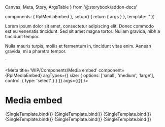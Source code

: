   Canvas,
  Meta,
  Story,
  ArgsTable
} from '@storybook/addon-docs'

  components: { RplMediaEmbed },
  setup() {
    return { args }
  },
  template: '<RplMediaEmbed v-bind="args" />'
})

<p>
  Lorem ipsum dolor sit amet, consectetur adipiscing elit. Donec commodo est eu
  venenatis tincidunt. Sed sit amet magna tortor. Nullam gravida, nibh a
  tincidunt tempor.
</p>
<p>
  Nulla mauris turpis, mollis et fermentum in, tincidunt vitae enim. Aenean
  gravida, mi a pharetra tempor.
</p>
`

<Meta
  title='WIP/Components/Media embed'
  component={RplMediaEmbed}
  argTypes={{
    size: {
      options: ['small', 'medium', 'large'],
      control: { type: 'select' }
    }
  }}
  args={{}}
/>

# Media embed

<ArgsTable of={RplMediaEmbed} />

<Canvas>
  <Story
    name='Image landscape'
    play={a11yStoryCheck}
    args={{
      type: 'image',
      variant: 'landscape',
      size: 'large',
      title: 'Media title',
      src: '/img/image-landscape-m.jpg',
      showTitle: false,
      allowFullscreen: false,
      caption: 'Optional media caption content section',
      sourceCaption: 'Optional media source information content section',
    }}
  >
    {SingleTemplate.bind()}
  </Story>
  <Story
    name='Image portrait'
    play={a11yStoryCheck}
    args={{
      type: 'image',
      variant: 'portrait',
      size: 'large',
      title: 'Media title',
      src: '/img/image-landscape-m.jpg',
      showTitle: false,
      allowFullscreen: false,
      caption: 'Optional media caption content section',
      sourceCaption: 'Optional media source information content section',
    }}
  >
    {SingleTemplate.bind()}
  </Story>
  <Story
    name='Image square'
    play={a11yStoryCheck}
    args={{
      type: 'image',
      variant: 'square',
      size: 'large',
      title: 'Media title',
      src: '/img/image-landscape-m.jpg',
      caption: 'Optional media caption content section',
      sourceCaption: 'Optional media source information content section',
    }}
  >
    {SingleTemplate.bind()}
  </Story>
  <Story
    name='Image avatar'
    play={a11yStoryCheck}
    args={{
      type: 'image',
      variant: 'avatar',
      size: 'large',
      title: 'Media title',
      src: '/img/image-landscape-s.jpg',
      caption: 'Optional media caption content section',
      sourceCaption: 'Optional media source information content section',
    }}
  >
    {SingleTemplate.bind()}
  </Story>
  <Story
    name='Complex image'
    play={a11yStoryCheck}
    args={{
      type: 'image',
      variant: 'complex',
      title: 'Media title',
      src: '/img/image-landscape-s.jpg',
      showTitle: true,
      allowFullscreen: true,
      caption: 'Optional media caption content section',
      sourceCaption: 'Optional media source information content section',
      dataContent: dataContent,
      downloadUrl: '#'
    }}
  >
    {SingleTemplate.bind()}
  </Story>
  <Story
    name='Video'
    play={a11yStoryCheck}
    args={{
      type: 'video',
      title: 'Media title',
      src: '/img/image-landscape-s.jpg',
      transcriptUrl: '#',
      caption: 'Optional media caption content section',
    }}
  >
    {SingleTemplate.bind()}
  </Story>
</Canvas>
